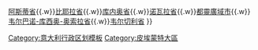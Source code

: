 {{Navbox
| title = {{flagicon|Piedmont}}[[意大利]][[皮埃蒙特大区]]省份
| name = Piedmont
| style = width:100%
| group1 = 
| image = [[File:Map of region of Piedmont, Italy, with provinces-en.svg|180px|right]]
| list1= [[亚历山德里亚省]]{{.w}}[[阿斯蒂省]]{{.w}}[[比耶拉省]]{{.w}}[[库内奥省]]{{.w}}[[诺瓦拉省]]{{.w}}[[都靈廣域市]]{{.w}}[[韦尔巴诺-库西奥-奥索拉省]]{{.w}}[[韦尔切利省]]
}}
<noinclude>
[[Category:意大利行政区划模板]]
[[Category:皮埃蒙特大區]]
</noinclude>